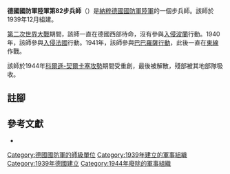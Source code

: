 {{Infobox military unit
|unit_name = 德國國防軍陸軍第82步兵師
|image = 82nd Infantry Division.png
|image_size = 100
|caption =
|dates = 1939年12月至1944年5月
|country = {{flag|Nazi Germany}}
|type = [[步兵|步兵]]
|size = [[师_(军队)|師]]
|branch = [[納粹德國陸軍|陸軍]]
|command_structure =
|garrison =
|garrison_label =
|nickname =
|patron =
|motto =
|colors =
|colors_label =
|march =
|mascot =
|equipment =
|equipment_label =
|battles =
}}

'''德國國防軍陸軍第82步兵師'''（{{lang-de|'''82. Infanterie-Division'''}}）是[[納粹德國|納粹德國]][[德國國防軍|國防軍]][[納粹德國陸軍|陸軍]]的一個步兵師。該師於1939年12月組建{{cfn|Mitcham|y=2007}}。

[[第二次世界大戰|第二次世界大戰]]期間，該師一直在德國西部待命，沒有參與[[波蘭戰役|入侵波蘭]]行動。1940年，該師參與[[法國戰役|入侵法國]]行動。1941年，該師參與[[巴巴羅薩行動|巴巴羅薩行動]]，此後一直在[[苏德战争|東線]]作戰。

該師於1944年[[科爾遜-契爾卡塞攻勢|科爾遜-契爾卡塞攻勢]]期間受重創，最後被解散，殘部被其地部隊吸收。

== 註腳 ==
{{reflist}}

== 參考文獻 ==
* {{Cite book|last=Mitcham |first=Samuel W., Jr.|author-link=Samuel W. Mitcham|title=German Order of Battle, Volume One: 1st – 290th Infantry Divisions in WWII|year=2007|publisher=Stackpole Books|location=PA; United States of America|isbn=978-0-8117-3416-5|ref={{sfnRef|Mitcham|y=2007}}}}

{{mil-stub}}
{{德國國防軍陸軍的步兵師}}
[[Category:德國國防軍的師級單位|Category:德國國防軍的師級單位]]
[[Category:1939年建立的軍事組織|Category:1939年建立的軍事組織]]
[[Category:1939年德國建立|Category:1939年德國建立]]
[[Category:1944年廢除的軍事組織|Category:1944年廢除的軍事組織]]